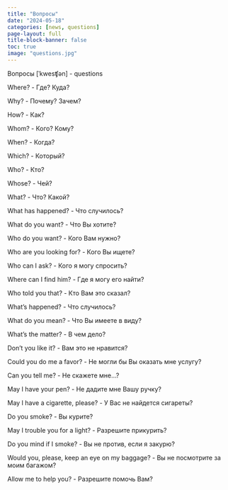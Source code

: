 ```yaml
---
title: "Вопросы"
date: "2024-05-18"
categories: [news, questions]
page-layout: full
title-block-banner: false
toc: true
image: "questions.jpg"
---
```


Вопросы [ˈkwesʧən] - questions
 
Where? - Где? Куда?

Why? - Почему? Зачем?

How? - Как?

Whom? - Кого? Кому?

When? - Когда?

Which? - Который?

Who? - Кто?

Whose? - Чей?

What? - Что? Какой?

What has happened? - Что случилось?

What do you want? - Что Вы хотите?

Who do you want? - Кого Вам нужно?

Who are you looking for? - Кого Вы ищете?

Who can I ask? - Кого я могу спросить?

Where can I find him? - Где я могу его найти?

Who told you that? - Кто Вам это сказал?

What's happened? - Что случилось?

What do you mean? - Что Вы имеете в виду?

What's the matter? - В чем дело?

Don't you like it? - Вам это не нравится?

Could you do me a favor? - Не могли бы Вы оказать мне услугу?

Can you tell me? - Не скажете мне...?

May I have your pen? - Не дадите мне Вашу ручку?

May I have a cigarette, please? - У Вас не найдется сигареты?

Do you smoke? - Вы курите?

May I trouble you for a light? - Разрешите прикурить?

Do you mind if I smoke? - Вы не против, если я закурю?

Would you, please, keep an eye on my baggage? - Вы не посмотрите за моим багажом?

Allow me to help you? - Разрешите помочь Вам?
